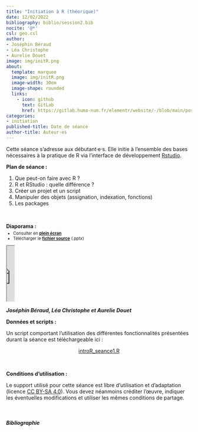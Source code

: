 ```yaml
---
title: "Initiation à R (théorique)"
date: 12/02/2022
bibliography: biblio/session2.bib
nocite: '@*'
csl: geo.csl
author: 
- Joséphin Béraud
- Léa Christophe
- Aurelie Douet
image: img/initR.png
about:
  template: marquee
  image: img/initR.png
  image-width: 30em
  image-shape: rounded
  links:
    - icon: github
      text: GitLab
      href: https://gitlab.huma-num.fr/elementr/website/-/blob/main/posts/seance2.qmd
categories: 
- initiation
published-title: Date de séance
author-title: Auteur·es
---
```


Cette séance s'adresse aux débutant·e·s. Elle initie à l'ensemble des bases nécessaires à la pratique de R via l'interface de développement [Rstudio](https://posit.co/download/rstudio-desktop/).

**Plan de séance :**

1.  Que peut-on faire avec R ?
2.  R et RStudio : quelle différence ?
3.  Créer un projet et un script
4.  Manipuler des objets (assignation, indexation, fonctions)
5.  Les packages

\

**Diaporama :**

::: {.nonicremental style="font-size:80%;margin-top:-10px;margin-bottom:10px;"}
-   Consulter en [**plein écran**](support/introR_seance1_diapo.pdf)\
-   Télécharger le [**fichier source**](support/introR_seance1_diapo.pptx) (.pptx)
:::

::: diapo
<object class="slide" data="support/introR_seance1_diapo.pdf" type="application/pdf">

<iframe src="https://docs.google.com/viewer?url=your_url_to_pdf&amp;embedded=true" width="20">

</iframe>

</object>
:::

::: auteurs
<i class="bi bi-people-fill"> **Joséphin Béraud, Léa Christophe et Aurelie Douet**</i>
:::

**Données et scripts :**

Un script comportant l'utilisation des différentes fonctionnalités présentées durant la séance est téléchargeable ici :

<center><a href="https://gitlab.huma-num.fr/elementr/website/-/raw/main/posts/data/introR_seance1.R?inline=false" class="btn btn-success" role="button" aria-disabled="true"><i class="bi bi-cloud-arrow-down"></i> introR_seance1.R</a></center>

\

**Conditions d'utilisation :**

Le support utilisé pour cette séance est libre d'utilisation et d'adaptation (licence [CC BY-SA 4.0](https://creativecommons.org/licenses/by-sa/4.0/deed.fr)). Vous devez néanmoins créditer l'œuvre, indiquer les éventuelles modifications et utiliser les mêmes conditions de partage.

\

##### Bibliographie

::: {#refs}
:::
